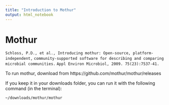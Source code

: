 ```yaml
---
title: "Introduction to Mothur"
output: html_notebook
---
```


# Mothur

`Schloss, P.D., et al., Introducing mothur: Open-source, platform-independent,`
`community-supported software for describing and comparing microbial communities.`
`Appl Environ Microbiol, 2009. 75(23):7537-41.`

To run mothur, download from https://github.com/mothur/mothur/releases

If you keep it in your downloads folder, you can run it with the following command (in the terminal): 

```bash
~/downloads/mothur/mothur
```

